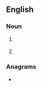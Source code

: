 {{also|tco}}
==English==
{{wikipedia}}

===Noun===
{{en-noun}}

# {{initialism of|en|Total [[cost|Cost]] of [[ownership|Ownership]]}} {{gloss|The sum of costs arising when [[deploy]]ing [[technology]], especially [[hardware]] and [[software]]}}
# {{lb|en|electronics}} {{initialism of|en|[[transparent]] [[conducting]] [[oxide]]}}

===Anagrams===
* {{anagrams|en|a=cot|CTO|OCT|OTC|Oct|Oct.|TOC|cot|oct|oct-}}